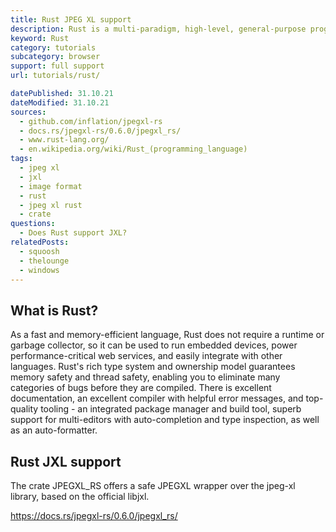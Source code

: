 ```yaml
---
title: Rust JPEG XL support
description: Rust is a multi-paradigm, high-level, general-purpose programming language. Learn how to use JXL images within Rust.
keyword: Rust
category: tutorials
subcategory: browser
support: full support
url: tutorials/rust/

datePublished: 31.10.21
dateModified: 31.10.21
sources:
  - github.com/inflation/jpegxl-rs
  - docs.rs/jpegxl-rs/0.6.0/jpegxl_rs/
  - www.rust-lang.org/
  - en.wikipedia.org/wiki/Rust_(programming_language)
tags:
  - jpeg xl
  - jxl
  - image format
  - rust
  - jpeg xl rust
  - crate
questions:
  - Does Rust support JXL?
relatedPosts:
  - squoosh
  - thelounge
  - windows
---
```


## What is Rust?

As a fast and memory-efficient language, Rust does not require a runtime or garbage collector, so it can be used to run embedded devices, power performance-critical web services, and easily integrate with other languages. Rust's rich type system and ownership model guarantees memory safety and thread safety, enabling you to eliminate many categories of bugs before they are compiled. There is excellent documentation, an excellent compiler with helpful error messages, and top-quality tooling - an integrated package manager and build tool, superb support for multi-editors with auto-completion and type inspection, as well as an auto-formatter.

## Rust JXL support

The crate JPEGXL_RS offers a safe JPEGXL wrapper over the jpeg-xl library, based on the official libjxl.

https://docs.rs/jpegxl-rs/0.6.0/jpegxl_rs/
